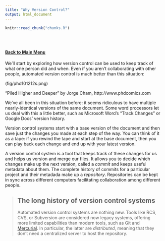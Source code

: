 ```yaml
---
title: "Why Version Control?"
output: html_document
---
```



<!-- The file analysis/chunks.R contains chunks that define default settings
shared across the workflowr files. -->
```r
knitr::read_chunk("chunks.R")
```

<!-- Update knitr chunk options -->
```r
```

<!-- Insert the date the file was last updated -->
```r
```

<!-- Insert the code version (Git commit SHA1) if Git repository exists and R
 package git2r is installed -->
```r
```

<!-- Add your analysis here -->
#### [Back to Main Menu](git_intro.html)   


We'll start by exploring how version control can be used
to keep track of what one person did and when.
Even if you aren't collaborating with other people,
automated version control is much better than this situation:

(fig/phd101212s.png)

"Piled Higher and Deeper" by Jorge Cham, http://www.phdcomics.com

We've all been in this situation before: it seems ridiculous to have multiple nearly-identical versions of the same document. Some word processors let us deal with this a little better, such as Microsoft Word's "Track Changes" or Google Docs' version history.

Version control systems start with a base version of the document and then save just the changes you made at each step of the way. You can think of it as a tape: if you rewind the tape and start at the base document, then you can play back each change and end up with your latest version.

A version control system is a tool that keeps track of these changes for us and helps us version and merge our files. It allows you to decide which changes make up the next version, called a *commit* and keeps useful metadata about them. The complete history of commits for a particular project and their metadada make up a *repository*. Repositories can be kept in sync across different computers facilitating collaboration among different people.




> ## The long history of version control systems {.callout}
>
> Automated version control systems are nothing new. Tools like RCS, CVS, or
> Subversion are considered now legacy systems, offering more limited
> capabilities than modern tools, such as Git and
> [Mercurial](http://swcarpentry.github.io/hg-novice/). In particular, the
> latter are *distributed*, meaning that they don't need a centralized server
> to host the repository.
